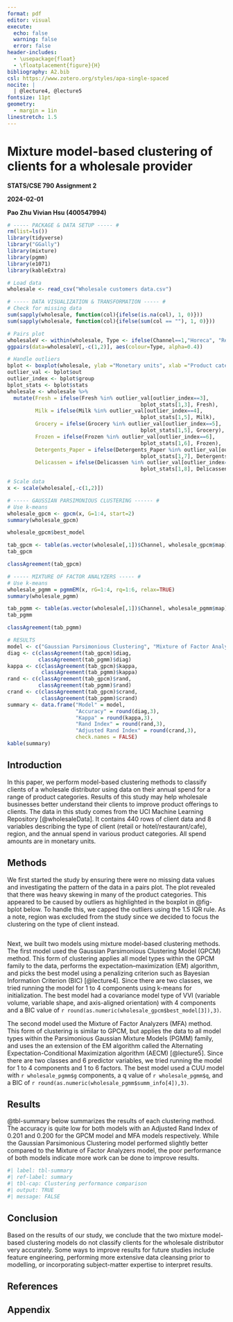 ```yaml
---
format: pdf
editor: visual
execute:
  echo: false
  warning: false
  error: false
header-includes:
  - \usepackage{float}
  - \floatplacement{figure}{H}
bibliography: A2.bib
csl: https://www.zotero.org/styles/apa-single-spaced
nocite: |
  | @lecture4, @lecture5
fontsize: 11pt
geometry: 
  - margin = 1in
linestretch: 1.5
---
```


# Mixture model-based clustering of clients for a wholesale provider

**STATS/CSE 790 Assignment 2**

**2024-02-01**

**Pao Zhu Vivian Hsu (400547994)**

```r
# ----- PACKAGE & DATA SETUP ----- #
rm(list=ls())
library(tidyverse)
library("GGally")
library(mixture)
library(pgmm)
library(e1071)
library(kableExtra)

# Load data
wholesale <- read_csv("Wholesale customers data.csv")

```


```r
# ----- DATA VISUALIZATION & TRANSFORMATION ----- #
# Check for missing data
sum(sapply(wholesale, function(col){ifelse(is.na(col), 1, 0)}))
sum(sapply(wholesale, function(col){ifelse(sum(col == ""), 1, 0)}))

```

```r
# Pairs plot
wholesaleV <- within(wholesale, Type <- ifelse(Channel==1,"Horeca", "Retail"))
ggpairs(data=wholesaleV[,-c(1,2)], aes(colour=Type, alpha=0.4))

```

```r
# Handle outliers
bplot <- boxplot(wholesale, ylab ="Monetary units", xlab ="Product category")
outlier_val <- bplot$out
outlier_index <- bplot$group
bplot_stats <- bplot$stats
wholesale <- wholesale %>% 
  mutate(Fresh = ifelse(Fresh %in% outlier_val[outlier_index==3], 
                                           bplot_stats[1,3], Fresh),
         Milk = ifelse(Milk %in% outlier_val[outlier_index==4], 
                                           bplot_stats[1,5], Milk),
         Grocery = ifelse(Grocery %in% outlier_val[outlier_index==5], 
                                           bplot_stats[1,5], Grocery),
         Frozen = ifelse(Frozen %in% outlier_val[outlier_index==6], 
                                           bplot_stats[1,6], Frozen),
         Detergents_Paper = ifelse(Detergents_Paper %in% outlier_val[outlier_index==7], 
                                           bplot_stats[1,7], Detergents_Paper),
         Delicassen = ifelse(Delicassen %in% outlier_val[outlier_index==8], 
                                           bplot_stats[1,8], Delicassen))

# Scale data
x <- scale(wholesale[,-c(1,2)])

```

```r
# ----- GAUSSIAN PARSIMONIOUS CLUSTERING ------ #
# Use k-means
wholesale_gpcm <- gpcm(x, G=1:4, start=2)
summary(wholesale_gpcm)

```

```r
wholesale_gpcm$best_model

```

```r
tab_gpcm <- table(as.vector(wholesale[,1])$Channel, wholesale_gpcm$map)
tab_gpcm

```

```r
classAgreement(tab_gpcm)

```

```r
# ----- MIXTURE OF FACTOR ANALYZERS ----- #
# Use k-means
wholesale_pgmm = pgmmEM(x, rG=1:4, rq=1:6, relax=TRUE)
summary(wholesale_pgmm)

```

```r
tab_pgmm <- table(as.vector(wholesale[,1])$Channel, wholesale_pgmm$map)
tab_pgmm

```

```r
classAgreement(tab_pgmm)

```

```r
# RESULTS
model <- c("Gaussian Parsimonious Clustering", "Mixture of Factor Analyzers")
diag <- c(classAgreement(tab_gpcm)$diag, 
          classAgreement(tab_pgmm)$diag)
kappa <- c(classAgreement(tab_gpcm)$kappa, 
           classAgreement(tab_pgmm)$kappa)
rand <- c(classAgreement(tab_gpcm)$rand, 
          classAgreement(tab_pgmm)$rand)
crand <- c(classAgreement(tab_gpcm)$crand, 
           classAgreement(tab_pgmm)$crand)
summary <- data.frame("Model" = model, 
                      "Accuracy" = round(diag,3),
                      "Kappa" = round(kappa,3), 
                      "Rand Index" = round(rand,3),
                      "Adjusted Rand Index" = round(crand,3),
                      check.names = FALSE)
kable(summary)
```



## Introduction

In this paper, we perform model-based clustering methods to classify clients of a wholesale distributor using data on their annual spend for a range of product categories. Results of this study may help wholesale businesses better understand their clients to improve product offerings to clients. The data in this study comes from the UCI Machine Learning Repository [@wholesaleData]. It contains 440 rows of client data and 8 variables describing the type of client (retail or hotel/restaurant/cafe), region, and the annual spend in various product categories. All spend amounts are in monetary units.

## Methods

We first started the study by ensuring there were no missing data values and investigating the pattern of the data in a pairs plot. The plot revealed that there was heavy skewing in many of the product categories. This appeared to be caused by outliers as highlighted in the boxplot in @fig-bplot below. To handle this, we capped the outliers using the 1.5 IQR rule. As a note, region was excluded from the study since we decided to focus the clustering on the type of client instead.

```r
```

Next, we built two models using mixture model-based clustering methods. The first model used the Gaussian Parsimonious Clustering Model (GPCM) method. This form of clustering applies all model types within the GPCM family to the data, performs the expectation–maximization (EM) algorithm, and picks the best model using a penalizing criterion such as Bayesian Information Criterion (BIC) [@lecture4]. Since there are two classes, we tried running the model for 1 to 4 components using k-means for initialization. The best model had a covariance model type of VVI (variable volume, variable shape, and axis-aligned orientation) with 4 components and a BIC value of `r round(as.numeric(wholesale_gpcm$best_model[3]),3)`.

The second model used the Mixture of Factor Analyzers (MFA) method. This form of clustering is similar to GPCM, but applies the data to all model types within the Parsimonious Gaussian Mixture Models (PGMM) family, and uses the an extension of the EM algorithm called the Alternating Expectation-Conditional Maximization algorithm (AECM) [@lecture5]. Since there are two classes and 6 predictor variables, we tried running the model for 1 to 4 components and 1 to 6 factors. The best model used a CUU model with `r wholesale_pgmm$g` components, a q value of `r wholesale_pgmm$q`, and a BIC of `r round(as.numeric(wholesale_pgmm$summ_info[4]),3)`.

## Results

@tbl-summary below summarizes the results of each clustering method. The accuracy is quite low for both models with an Adjusted Rand Index of 0.201 and 0.200 for the GPCM model and MFA models respectively. While the Gaussian Parsimonious Clustering model performed slightly better compared to the Mixture of Factor Analyzers model, the poor performance of both models indicate more work can be done to improve results.

```r
#| label: tbl-summary
#| ref-label: summary
#| tbl-cap: Clustering performance comparison
#| output: TRUE
#| message: FALSE
```

## Conclusion

Based on the results of our study, we conclude that the two mixture model-based clustering models do not classify clients for the wholesale distributor very accurately. Some ways to improve results for future studies include feature engineering, performing more extensive data cleansing prior to modelling, or incorporating subject-matter expertise to interpret results.


## References

::: {#refs}
:::

\newpage

## Appendix

```r
```
